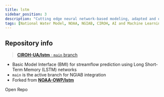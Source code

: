 ```yaml
---
title: lstm
sidebar_position: 3
description: "Cutting edge neural network-based modeling, adapted and optimized for the BMI standard."
tags: [National Water Model, NOAA, NGIAB, CIROH, AI and Machine Learning, NextGen]
---
```




## Repository info

> [**CIROH-UA/lstm** · `main` branch](https://github.com/CIROH-UA/lstm)

- Basic Model Interface (BMI) for streamflow prediction using Long Short-Term Memory (LSTM) networks
- `main` is the active branch for NGIAB integration
- Forked from [**NOAA-OWP/lstm**](https://github.com/NOAH-OWP/lstm/)

<Link className="button button--primary" to="https://github.com/CIROH-UA/lstm">Open Repo</Link>